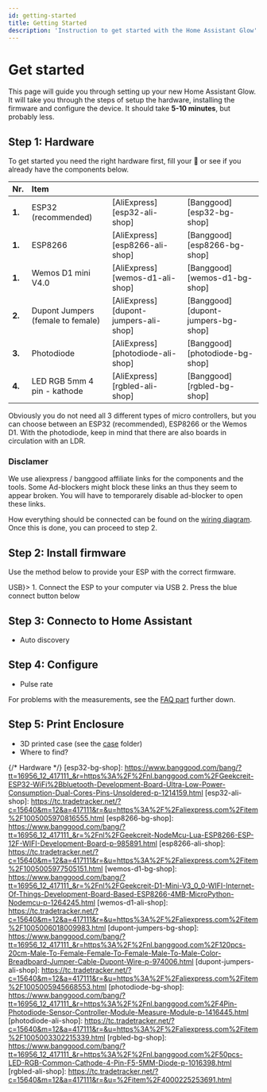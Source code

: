 ```yaml
---
id: getting-started
title: Getting Started
description: 'Instruction to get started with the Home Assistant Glow'
---
```



# Get started

This page will guide you through setting up your new Home Assistant Glow. It will take you through the steps of setup the hardware, installing the firmware and configure the device. It should take **5-10 minutes**, but probably less.

## Step 1: Hardware

To get started you need the right hardware first, fill your 🛒 or see if you already have the components below.

| Nr.  | Item     |  |  |
|:-----|:---------|:-|:-|
|**1.**| ESP32 (recommended) | [AliExpress][esp32-ali-shop] | [Banggood][esp32-bg-shop] |
|**1.**| ESP8266  | [AliExpress][esp8266-ali-shop] | [Banggood][esp8266-bg-shop] |
|**1.**| Wemos D1 mini V4.0 | [AliExpress][wemos-d1-ali-shop] | [Banggood][wemos-d1-bg-shop] |
|**2.**| Dupont Jumpers (female to female) | [AliExpress][dupont-jumpers-ali-shop] | [Banggood][dupont-jumpers-bg-shop] |
|**3.**| Photodiode | [AliExpress][photodiode-ali-shop] | [Banggood][photodiode-bg-shop] |
|**4.**| LED RGB 5mm 4 pin - kathode | [AliExpress][rgbled-ali-shop] | [Banggood][rgbled-bg-shop] |

Obviously you do not need all 3 different types of micro controllers, but you can choose between an ESP32 (recommended), ESP8266 or the Wemos D1. With the photodiode, keep in mind that there are also boards in circulation with an LDR.

### Disclamer

We use aliexpress / banggood affiliate links for the components and the tools. Some Ad-blockers might block these links an thus they seem to appear broken. You will have to temporarely disable ad-blocker to open these links.

How everything should be connected can be found on the [wiring diagram](/docs/reference/diagram). Once this is done, you can proceed to step 2.

## Step 2: Install firmware

Use the method below to provide your ESP with the correct firmware.

<Tabs>
  <TabItem value="usb" label={<><icon icon={faUsb} size="lg"/> USB</>}>
1. Connect the ESP to your computer via USB
2. Press the blue connect button below

<EspInstallButton unsupportedMessage="Provisioning via USB only works in browsers which support Web Serial, such as Chrome or Edge." />
  </TabItem>
</Tabs>

## Step 3: Connecto to Home Assistant

- Auto discovery

## Step 4: Configure

- Pulse rate

For problems with the measurements, see the [FAQ part](/docs/faq) further down.

## Step 5: Print Enclosure

- 3D printed case (see the [case](/case) folder)
- Where to find?

{/* Hardware */}
[esp32-bg-shop]: https://www.banggood.com/bang/?tt=16956_12_417111_&r=https%3A%2F%2Fnl.banggood.com%2FGeekcreit-ESP32-WiFi%2Bbluetooth-Development-Board-Ultra-Low-Power-Consumption-Dual-Cores-Pins-Unsoldered-p-1214159.html
[esp32-ali-shop]: https://tc.tradetracker.net/?c=15640&m=12&a=417111&r=&u=https%3A%2F%2Faliexpress.com%2Fitem%2F1005005970816555.html
[esp8266-bg-shop]: https://www.banggood.com/bang/?tt=16956_12_417111_&r=%2Fnl%2FGeekcreit-NodeMcu-Lua-ESP8266-ESP-12F-WIFI-Development-Board-p-985891.html
[esp8266-ali-shop]: https://tc.tradetracker.net/?c=15640&m=12&a=417111&r=&u=https%3A%2F%2Faliexpress.com%2Fitem%2F1005005977505151.html
[wemos-d1-bg-shop]: https://www.banggood.com/bang/?tt=16956_12_417111_&r=%2Fnl%2FGeekcreit-D1-Mini-V3_0_0-WIFI-Internet-Of-Things-Development-Board-Based-ESP8266-4MB-MicroPython-Nodemcu-p-1264245.html
[wemos-d1-ali-shop]: https://tc.tradetracker.net/?c=15640&m=12&a=417111&r=&u=https%3A%2F%2Faliexpress.com%2Fitem%2F1005006018009983.html
[dupont-jumpers-bg-shop]: https://www.banggood.com/bang/?tt=16956_12_417111_&r=https%3A%2F%2Fnl.banggood.com%2F120pcs-20cm-Male-To-Female-Female-To-Female-Male-To-Male-Color-Breadboard-Jumper-Cable-Dupont-Wire-p-974006.html
[dupont-jumpers-ali-shop]: https://tc.tradetracker.net/?c=15640&m=12&a=417111&r=&u=https%3A%2F%2Faliexpress.com%2Fitem%2F1005005945668553.html
[photodiode-bg-shop]: https://www.banggood.com/bang/?tt=16956_12_417111_&r=https%3A%2F%2Fnl.banggood.com%2F4Pin-Photodiode-Sensor-Controller-Module-Measure-Module-p-1416445.html
[photodiode-ali-shop]: https://tc.tradetracker.net/?c=15640&m=12&a=417111&r=&u=https%3A%2F%2Faliexpress.com%2Fitem%2F1005003302215339.html
[rgbled-bg-shop]: https://www.banggood.com/bang/?tt=16956_12_417111_&r=https%3A%2F%2Fnl.banggood.com%2F50pcs-LED-RGB-Common-Cathode-4-Pin-F5-5MM-Diode-p-1016398.html
[rgbled-ali-shop]: https://tc.tradetracker.net/?c=15640&m=12&a=417111&r=&u=%2Fitem%2F4000225253691.html